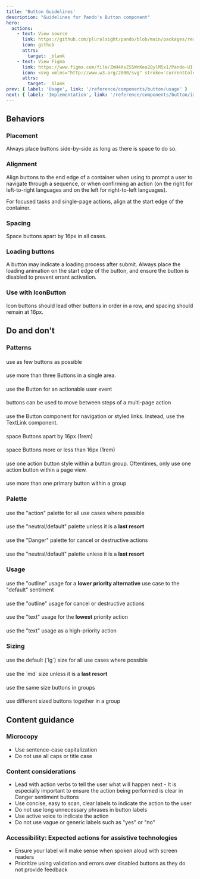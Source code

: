 ```yaml
---
title: 'Button Guidelines'
description: "Guidelines for Pando's Button component"
hero:
  actions:
    - text: View source
      link: https://github.com/pluralsight/pando/blob/main/packages/react/src/components/Button.tsx
      icon: github
      attrs:
        target: _blank
    - text: View Figma
      link: https://www.figma.com/file/ZmH4XsZS5WnKeo28ylM5x1/Pando-UI-kit-(Web)?type=design&node-id=2-1710&mode=design&t=eQ8fa7aPyHXKUXie-0
      icon: <svg xmlns="http://www.w3.org/2000/svg" stroke='currentColor' fill='currentColor' xmlns:xlink="http://www.w3.org/1999/xlink" width='24' height='24' viewBox="0 0 24 24" role="img"><path fill-rule="evenodd" clip-rule="evenodd" d="M4.25 5.5C4.25 3.15279 6.15279 1.25 8.5 1.25H15.5C17.8472 1.25 19.75 3.15279 19.75 5.5C19.75 6.95165 19.0222 8.23331 17.9116 9C19.0222 9.7667 19.75 11.0484 19.75 12.5C19.75 14.8472 17.8472 16.75 15.5 16.75C14.4512 16.75 13.4912 16.3701 12.75 15.7405V19.5C12.75 21.8472 10.8472 23.75 8.5 23.75C6.15279 23.75 4.25 21.8472 4.25 19.5C4.25 18.0484 4.97779 16.7667 6.0884 16C4.97779 15.2333 4.25 13.9516 4.25 12.5C4.25 11.0484 4.97779 9.7667 6.0884 9C4.97779 8.2333 4.25 6.95164 4.25 5.5ZM8.5 15.25H11.25V9.75H8.5C6.98122 9.75 5.75 10.9812 5.75 12.5C5.75 14.0188 6.98122 15.25 8.5 15.25ZM11.25 16.75H8.5C6.98122 16.75 5.75 17.9812 5.75 19.5C5.75 21.0188 6.98122 22.25 8.5 22.25C10.0188 22.25 11.25 21.0188 11.25 19.5V16.75ZM18.25 5.5C18.25 7.01878 17.0188 8.25 15.5 8.25H12.75V2.75H15.5C17.0188 2.75 18.25 3.98122 18.25 5.5ZM15.5 9.75C13.9812 9.75 12.75 10.9812 12.75 12.5C12.75 14.0188 13.9812 15.25 15.5 15.25C17.0188 15.25 18.25 14.0188 18.25 12.5C18.25 10.9812 17.0188 9.75 15.5 9.75ZM8.5 8.25H11.25V2.75H8.5C6.98122 2.75 5.75 3.98122 5.75 5.5C5.75 7.01878 6.98122 8.25 8.5 8.25Z" /></svg>
      attrs:
        target: _blank
prev: { label: 'Usage', link: '/reference/components/button/usage' }
next: { label: 'Implementation', link: '/reference/components/button/implementation' }
---
```




<ComponentNav links={navLinks} active="guidelines" />

## Behaviors

### Placement

<div class={exampleBorder}>
  <p>Always place buttons side-by-side as long as there is space to do so.</p>
  <LiveButton componentString={examples.liveButtonExample} />
</div>

### Alignment

<div class={exampleBorder}>
  <p>Align buttons to the end edge of a container when using to prompt a user to navigate through a sequence, or when confirming an action (on the right for left-to-right languages and on the left for right-to-left languages).</p>
  <LiveButton componentString={examples.liveAlignmentExample} />
</div>

<div class={exampleBorder}>
  <p>For focused tasks and single-page actions, align at the start edge of the container.</p>
  <LiveForm componentString={examples.liveFocusedTaskExample} />
</div>

### Spacing

<div class={exampleBorder}>
  <p>Space buttons apart by 16px in all cases.</p>
  <LiveButton componentString={examples.liveButtonSpacingExample} />
</div>

### Loading buttons

<div class={exampleBorder}>
  <p>A button may indicate a loading process after submit. Always place the loading animation on the start edge of the button, and ensure the button is disabled to prevent errant activation.</p>
  <LiveButton componentString={examples.liveLoadingButtonExample} />
</div>

### Use with <TextLink href="/reference/components/icon-button/overview">IconButton</TextLink>

<div class={exampleBorder}>
  <p>
    <TextLink href="/reference/components/icon-button/overview">Icon buttons</TextLink> should lead other buttons in order in a row, and spacing should remain at 16px.
  </p>
  <LiveIconButton componentString={examples.liveIconButtonExample} />
</div>

## Do and don't

### Patterns

<div class={exampleBorder}>
  <h4>
    <DoHeader />
  </h4>
  <p>use as few buttons as possible</p>
  <LiveButton componentString={examples.liveButtonExample} />
  <h4>
    <DontHeader />
  </h4>
  <p>use more than three Buttons in a single area.</p>
  <LiveButton componentString={examples.liveFourBtnExample} />
</div>

<div class={exampleBorder}>
  <h4>
    <DoHeader />
  </h4>
  <p>use the Button for an actionable user event</p>
  <LiveButton componentString={examples.liveSubmitExample} />
  <h4>
    <CautionHeader />
  </h4>
  <p>buttons can be used to move between steps of a multi-page action</p>
  <LiveButton componentString={examples.liveActionCautionExample} />
  <h4>
    <DontHeader />
  </h4>
  <p>
    use the Button component for navigation or styled links. Instead, use the <TextLink href="/reference/components/text-link/overview">TextLink</TextLink> component.
  </p>
  <LiveButton componentString={examples.liveNavBtnExample} />
</div>

<div class={exampleBorder}>
  <h4>
    <DoHeader />
  </h4>
  <p>space Buttons apart by 16px (1rem)</p>
  <LiveButton componentString={examples.liveButtonExample} />
  <h4>
    <DontHeader />
  </h4>
  <p>space Buttons more or less than 16px (1rem)</p>
  <LiveButton componentString={examples.liveWrongSpacingExample} />
</div>

<div class={exampleBorder}>
  <h4>
    <DoHeader />
  </h4>
  <p>use one action button style within a button group. Oftentimes, only use one action button within a page view.</p>
  <LiveButton componentString={examples.liveButtonExample} />
  <h4>
    <DontHeader />
  </h4>
  <p>use more than one primary button within a group</p>
  <LiveButton componentString={examples.liveSingleActionWrongExample} />
</div>

### Palette

<div class={exampleBorder}>
  <h4>
    <DoHeader />
  </h4>
  <p>use the "action" palette for all use cases where possible</p>
  <LiveButton componentString={examples.liveActionExample} />
  <h4>
    <DontHeader />
  </h4>
  <p>
    use the "neutral/default" palette unless it is a <strong>last resort</strong>
  </p>
  <LiveButton componentString={examples.liveActionWrongExample} />
</div>

<div class={exampleBorder}>
  <h4>
    <DoHeader />
  </h4>
  <p>use the "Danger" palette for cancel or destructive actions</p>
  <LiveButton componentString={examples.liveDangerExample} />
  <h4>
    <DontHeader />
  </h4>
  <p>
    use the "neutral/default" palette unless it is a <strong>last resort</strong>
  </p>
  <LiveButton componentString={examples.liveDangerWrongExample} />
</div>

### Usage

<div class={exampleBorder}>
  <h4>
    <DoHeader />
  </h4>
  <p>
    use the "outline" usage for a <strong>lower priority alternative</strong> use case to the "default" sentiment
  </p>
  <LiveButton componentString={examples.liveOutlineExample} />
  <h4>
    <DontHeader />
  </h4>
  <p>use the "outline" usage for cancel or destructive actions</p>
  <LiveButton componentString={examples.liveOutlineWrongExample} />
</div>

<div class={exampleBorder}>
  <h4>
    <DoHeader />
  </h4>
  <p>
    use the "text" usage for the <strong>lowest</strong> priority action
  </p>
  <LiveButton componentString={examples.liveTextExample} />
  <h4>
    <DontHeader />
  </h4>
  <p>use the "text" usage as a high-priority action</p>
  <LiveButton componentString={examples.liveTextWrongExample} />
</div>

### Sizing

<div class={exampleBorder}>
  <h4>
    <DoHeader />
  </h4>
  <p>use the default (`lg`) size for all use cases where possible</p>
  <LiveButton componentString={examples.liveLgExample} />
  <h4>
    <DontHeader />
  </h4>
  <p>
    use the `md` size unless it is a <strong>last resort</strong>
  </p>
  <LiveButton componentString={examples.liveMdExample} />
</div>

<div class={exampleBorder}>
  <h4>
    <DoHeader />
  </h4>
  <p>use the same size buttons in groups</p>
  <LiveButton componentString={examples.liveButtonExample} />
  <h4>
    <DontHeader />
  </h4>
  <p>use different sized buttons together in a group</p>
  <LiveButton componentString={examples.liveSizeWrongExample} />
</div>

## Content guidance

### Microcopy

<ul class={css({ listStyleType: 'disc' })}>
  <li>Use sentence-case capitalization</li>
  <li>Do not use all caps or title case</li>
</ul>

### Content considerations

<ul class={css({ listStyleType: 'disc' })}>
  <li>Lead with action verbs to tell the user what will happen next - It is especially important to ensure the action being performed is clear in Danger sentiment buttons</li>
  <li>Use concise, easy to scan, clear labels to indicate the action to the user</li>
  <li>Do not use long unnecessary phrases in button labels</li>
  <li>Use active voice to indicate the action</li>
  <li>Do not use vague or generic labels such as "yes" or "no"</li>
</ul>

### Accessibility: Expected actions for assistive technologies

<ul class={css({ listStyleType: 'disc' })}>
  <li>Ensure your label will make sense when spoken aloud with screen readers</li>
  <li>Prioritize using validation and errors over disabled buttons as they do not provide feedback</li>
</ul>
